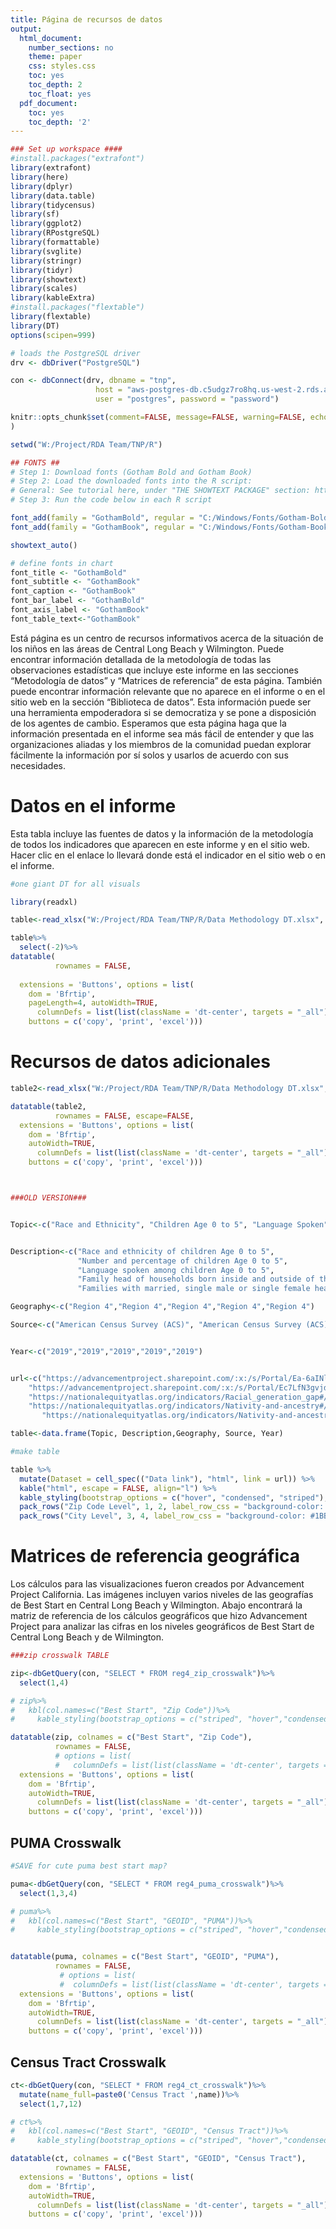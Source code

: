 ```yaml
---
title: Página de recursos de datos 
output:
  html_document:
    number_sections: no
    theme: paper
    css: styles.css
    toc: yes
    toc_depth: 2
    toc_float: yes
  pdf_document:
    toc: yes
    toc_depth: '2'
---
```


```r
### Set up workspace ####
#install.packages("extrafont")
library(extrafont)
library(here)
library(dplyr)
library(data.table)
library(tidycensus)
library(sf)
library(ggplot2)
library(RPostgreSQL)
library(formattable)
library(svglite)
library(stringr)
library(tidyr)
library(showtext)
library(scales)
library(kableExtra)
#install.packages("flextable")
library(flextable)
library(DT)
options(scipen=999)

# loads the PostgreSQL driver
drv <- dbDriver("PostgreSQL")

con <- dbConnect(drv, dbname = "tnp",
                   host = "aws-postgres-db.c5udgz7ro8hq.us-west-2.rds.amazonaws.com", port = 5432,
                   user = "postgres", password = "password")

knitr::opts_chunk$set(comment=FALSE, message=FALSE, warning=FALSE, echo=FALSE
)

setwd("W:/Project/RDA Team/TNP/R")
```

```r
## FONTS ##
# Step 1: Download fonts (Gotham Bold and Gotham Book) 
# Step 2: Load the downloaded fonts into the R script:
# General: See tutorial here, under "THE SHOWTEXT PACKAGE" section: https://r-coder.com/custom-fonts-r/#The_showtext_package 
# Step 3: Run the code below in each R script

font_add(family = "GothamBold", regular = "C:/Windows/Fonts/Gotham-Bold 700.otf")
font_add(family = "GothamBook", regular = "C:/Windows/Fonts/Gotham-Book 325.otf")

showtext_auto()

# define fonts in chart
font_title <- "GothamBold"
font_subtitle <- "GothamBook"
font_caption <- "GothamBook"
font_bar_label <- "GothamBold"
font_axis_label <- "GothamBook"
font_table_text<-"GothamBook"
```

Está página es un centro de recursos informativos acerca de la situación de los niños en las áreas de Central Long Beach y Wilmington. Puede encontrar información detallada de la metodología de todas las observaciones estadísticas que incluye este informe en las secciones “Metodología de datos” y “Matrices de referencia” de esta página. También puede encontrar información relevante que no aparece en el informe o en el sitio web en la sección “Biblioteca de datos”. Esta información puede ser una herramienta empoderadora si se democratiza y se pone a disposición de los agentes de cambio.  Esperamos que esta página haga que la información presentada en el informe sea más fácil de entender y que las organizaciones aliadas y los miembros de la comunidad puedan explorar fácilmente la información por sí solos y usarlos de acuerdo con sus necesidades.

# Datos en el informe

Esta tabla incluye las fuentes de datos y la información de la metodología de todos los indicadores que aparecen en este informe y en el sitio web. Hacer clic en el enlace lo llevará donde está el indicador en el sitio web o en el informe.

```r
#one giant DT for all visuals

library(readxl)

table<-read_xlsx("W:/Project/RDA Team/TNP/R/Data Methodology DT.xlsx", sheet="final_sp")

table%>%
  select(-2)%>%
datatable(
          rownames = FALSE,
          
  extensions = 'Buttons', options = list(
    dom = 'Bfrtip',
    pageLength=4, autoWidth=TRUE,
      columnDefs = list(list(className = 'dt-center', targets = "_all")),
    buttons = c('copy', 'print', 'excel')))


```


# Recursos de datos adicionales

```r
table2<-read_xlsx("W:/Project/RDA Team/TNP/R/Data Methodology DT.xlsx", sheet="additional")

datatable(table2, 
          rownames = FALSE, escape=FALSE,
  extensions = 'Buttons', options = list(
    dom = 'Bfrtip',
    autoWidth=TRUE,
      columnDefs = list(list(className = 'dt-center', targets = "_all")),
    buttons = c('copy', 'print', 'excel')))




```


```r

###OLD VERSION###


Topic<-c("Race and Ethnicity", "Children Age 0 to 5", "Language Spoken", "Nativity Status by Race", "Family Composition" )


Description<-c("Race and ethnicity of children Age 0 to 5", 
               "Number and percentage of children Age 0 to 5",
               "Language spoken among children Age 0 to 5",
               "Family head of households born inside and outside of the US by race",
               "Families with married, single male or single female head of households")

Geography<-c("Region 4","Region 4","Region 4","Region 4","Region 4")

Source<-c("American Census Survey (ACS)", "American Census Survey (ACS)", "American Census Survey (ACS)", "PUMS", "American Census Survey (ACS)")


Year<-c("2019","2019","2019","2019","2019")


url<-c("https://advancementproject.sharepoint.com/:x:/s/Portal/Ea-6aINlRjdJuWZ_PV9gHw0BbFf4ulpe5liG7S_7U8eqYg?e=gAGe47",
    "https://advancementproject.sharepoint.com/:x:/s/Portal/Ec7LfN3gvjdEuF66wHATGYkBTYWI6L1lntsgGgmCnP3Xbg?e=rp7FcS",
    "https://nationalequityatlas.org/indicators/Racial_generation_gap#/?geo=06000000000006037",
    "https://nationalequityatlas.org/indicators/Nativity-and-ancestry#/?geo=03000000000031100",
       "https://nationalequityatlas.org/indicators/Nativity-and-ancestry#/?geo=03000000000031100" )

table<-data.frame(Topic, Description,Geography, Source, Year)

#make table

table %>% 
  mutate(Dataset = cell_spec(("Data link"), "html", link = url)) %>%
  kable("html", escape = FALSE, align="l") %>%
  kable_styling(bootstrap_options = c("hover", "condensed", "striped"), full_width=F)%>%
  pack_rows("Zip Code Level", 1, 2, label_row_css = "background-color: #1BBF91; color: #fff;")%>%
  pack_rows("City Level", 3, 4, label_row_css = "background-color: #1BBF91; color: #fff;")


```



# Matrices de referencia geográfica 

Los cálculos para las visualizaciones fueron creados por Advancement Project California. Las imágenes incluyen varios niveles de las geografías de Best Start en Central Long Beach y Wilmington. Abajo encontrará la matriz de referencia de los cálculos geográficos que hizo Advancement Project para analizar las cifras en los niveles geográficos de Best Start de Central Long Beach y de Wilmington.

```r
###zip crosswalk TABLE

zip<-dbGetQuery(con, "SELECT * FROM reg4_zip_crosswalk")%>%
  select(1,4)

# zip%>%
#   kbl(col.names=c("Best Start", "Zip Code"))%>%
#     kable_styling(bootstrap_options = c("striped", "hover","condensed","responsive", full_width = T))

datatable(zip, colnames = c("Best Start", "Zip Code"),
          rownames = FALSE,
          # options = list(
          #   columnDefs = list(list(className = 'dt-center', targets = "_all")),
  extensions = 'Buttons', options = list(
    dom = 'Bfrtip',
    autoWidth=TRUE,
      columnDefs = list(list(className = 'dt-center', targets = "_all")),
    buttons = c('copy', 'print', 'excel')))


```

## PUMA Crosswalk

```r

#SAVE for cute puma best start map?


```

```r
puma<-dbGetQuery(con, "SELECT * FROM reg4_puma_crosswalk")%>%
  select(1,3,4)

# puma%>%
#   kbl(col.names=c("Best Start", "GEOID", "PUMA"))%>%
#     kable_styling(bootstrap_options = c("striped", "hover","condensed","responsive", full_width = F))


datatable(puma, colnames = c("Best Start", "GEOID", "PUMA"),
          rownames = FALSE,
           # options = list(
           #  columnDefs = list(list(className = 'dt-center', targets = "_all")),
  extensions = 'Buttons', options = list(
    dom = 'Bfrtip',
    autoWidth=TRUE,
      columnDefs = list(list(className = 'dt-center', targets = "_all")),
    buttons = c('copy', 'print', 'excel')))

```

## Census Tract Crosswalk


```r
ct<-dbGetQuery(con, "SELECT * FROM reg4_ct_crosswalk")%>%
  mutate(name_full=paste0('Census Tract ',name))%>%
  select(1,7,12)

# ct%>%
#   kbl(col.names=c("Best Start", "GEOID", "Census Tract"))%>%
#     kable_styling(bootstrap_options = c("striped", "hover","condensed","responsive", full_width = F))

datatable(ct, colnames = c("Best Start", "GEOID", "Census Tract"),
          rownames = FALSE,
  extensions = 'Buttons', options = list(
    dom = 'Bfrtip',
    autoWidth=TRUE,
      columnDefs = list(list(className = 'dt-center', targets = "_all")),
    buttons = c('copy', 'print', 'excel')))

  

```




